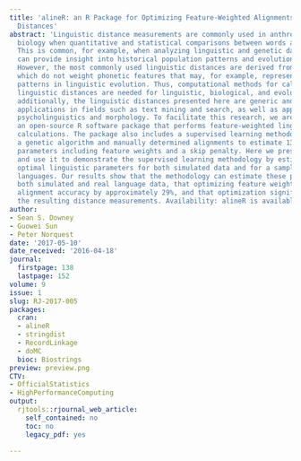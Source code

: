 ```yaml
---
title: 'alineR: an R Package for Optimizing Feature-Weighted Alignments and Linguistic
  Distances'
abstract: 'Linguistic distance measurements are commonly used in anthropology and
  biology when quantitative and statistical comparisons between words are needed.
  This is common, for example, when analyzing linguistic and genetic data. Such comparisons
  can provide insight into historical population patterns and evolutionary processes.
  However, the most commonly used linguistic distances are derived from edit distances,
  which do not weight phonetic features that may, for example, represent smaller-scale
  patterns in linguistic evolution. Thus, computational methods for calculating feature-weighted
  linguistic distances are needed for linguistic, biological, and evolutionary applications;
  additionally, the linguistic distances presented here are generic and may have broader
  applications in fields such as text mining and search, as well as applications in
  psycholinguistics and morphology. To facilitate this research, we are making available
  an open-source R software package that performs feature-weighted linguistic distance
  calculations. The package also includes a supervised learning methodology that uses
  a genetic algorithm and manually determined alignments to estimate 13 linguistic
  parameters including feature weights and a skip penalty. Here we present the package
  and use it to demonstrate the supervised learning methodology by estimating the
  optimal linguistic parameters for both simulated data and for a sample of Austronesian
  languages. Our results show that the methodology can estimate these parameters for
  both simulated and real language data, that optimizing feature weights improves
  alignment accuracy by approximately 29%, and that optimization significantly affects
  the resulting distance measurements. Availability: alineR is available on CRAN.'
author:
- Sean S. Downey
- Guowei Sun
- Peter Norquest
date: '2017-05-10'
date_received: '2016-04-18'
journal:
  firstpage: 138
  lastpage: 152
volume: 9
issue: 1
slug: RJ-2017-005
packages:
  cran:
  - alineR
  - stringdist
  - RecordLinkage
  - doMC
  bioc: Biostrings
preview: preview.png
CTV:
- OfficialStatistics
- HighPerformanceComputing
output:
  rjtools::rjournal_web_article:
    self_contained: no
    toc: no
    legacy_pdf: yes

---
```

